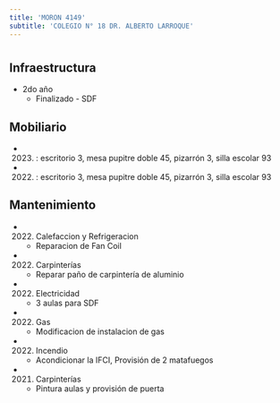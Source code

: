 ```yaml
---
title: 'MORON 4149'
subtitle: 'COLEGIO N° 18 DR. ALBERTO LARROQUE'
---
```


#
## Infraestructura

* 2do año 
    + Finalizado - SDF 


## Mobiliario

*  (2023) : escritorio 3, mesa pupitre doble 45, pizarrón 3, silla escolar 93 

*  (2022) : escritorio 3, mesa pupitre doble 45, pizarrón 3, silla escolar 93 





## Mantenimiento

*  (2022) Calefaccion y Refrigeracion 
    + Reparacion de Fan Coil

*  (2022) Carpinterías 
    + Reparar paño de carpintería de aluminio

*  (2022) Electricidad 
    + 3 aulas para SDF

*  (2022) Gas 
    + Modificacion de instalacion de gas

*  (2022) Incendio 
    + Acondicionar la IFCI, Provisión de 2 matafuegos

*  (2021) Carpinterías 
    + Pintura aulas y provisión de puerta








